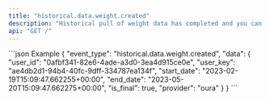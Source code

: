```yaml
---
title: "historical.data.weight.created"
description: "Historical pull of weight data has completed and you can now pull data for this resource."
api: "GET /"
---
```

<ResponseField name="event_type" type="string" required="false">

</ResponseField>
<ResponseField name="data" type="HistoricalWebhookPayload" required="true">
<Expandable title="HistoricalWebhookPayload">
<ResponseField name="user_id" type="string" required="true">

</ResponseField>
<ResponseField name="user_key" type="string" required="true">

</ResponseField>
<ResponseField name="start_date" type="string" required="true">

</ResponseField>
<ResponseField name="end_date" type="string" required="true">

</ResponseField>
<ResponseField name="is_final" type="boolean" required="true">

</ResponseField>
<ResponseField name="provider" type="string" required="true">

</ResponseField>
</Expandable>
</ResponseField>
<ResponseExample>
```json Example
{
  "event_type": "historical.data.weight.created",
  "data": {
    "user_id": "0afbf341-82e6-4ade-a3d0-3ea4d915ce0e",
    "user_key": "ae4db2d1-94b4-40fc-9dff-334787ea134f",
    "start_date": "2023-02-19T15:09:47.662255+00:00",
    "end_date": "2023-05-20T15:09:47.662275+00:00",
    "is_final": true,
    "provider": "oura"
  }
}
```
</ResponseExample> 
